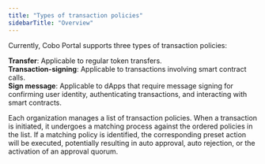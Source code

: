 ```yaml
---
title: "Types of transaction policies"
sidebarTitle: "Overview"
---
```


Currently, Cobo Portal supports three types of transaction policies:

**Transfer**: Applicable to regular token transfers.<br/>
**Transaction-signing**: Applicable to transactions involving smart contract calls.<br/>
**Sign message**: Applicable to dApps that require message signing for confirming user identity, authenticating transactions, and interacting with smart contracts.


Each organization manages a list of transaction policies. When a transaction is initiated, it undergoes a matching process against the ordered policies in the list. If a matching policy is identified, the corresponding preset action will be executed, potentially resulting in auto approval, auto rejection, or the activation of an approval quorum.

